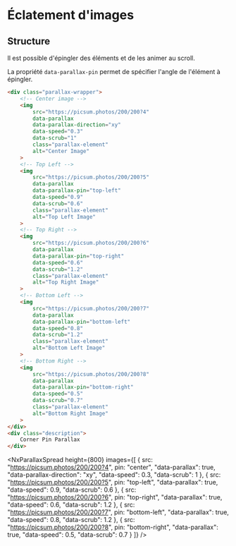 # Éclatement d'images


## Structure

Il est possible d'épingler des éléments et de les animer au scroll.

La propriété `data-parallax-pin` permet de spécifier l'angle de l'élément à épingler.

```html
<div class="parallax-wrapper">
    <!-- Center image -->
    <img 
        src="https://picsum.photos/200/200?4" 
        data-parallax 
        data-parallax-direction="xy" 
        data-speed="0.3"
        data-scrub="1"
        class="parallax-element"
        alt="Center Image"
    >
    <!-- Top Left -->
    <img 
        src="https://picsum.photos/200/200?5" 
        data-parallax 
        data-parallax-pin="top-left"
        data-speed="0.9"
        data-scrub="0.6"
        class="parallax-element"
        alt="Top Left Image"
    >
    <!-- Top Right -->
    <img 
        src="https://picsum.photos/200/200?6" 
        data-parallax 
        data-parallax-pin="top-right"
        data-speed="0.6"
        data-scrub="1.2"
        class="parallax-element"
        alt="Top Right Image"
    >
    <!-- Bottom Left -->
    <img 
        src="https://picsum.photos/200/200?7" 
        data-parallax 
        data-parallax-pin="bottom-left"
        data-speed="0.8"
        data-scrub="1.2"
        class="parallax-element"
        alt="Bottom Left Image"
    >
    <!-- Bottom Right -->
    <img 
        src="https://picsum.photos/200/200?8" 
        data-parallax 
        data-parallax-pin="bottom-right"
        data-speed="0.5"
        data-scrub="0.7"
        class="parallax-element"
        alt="Bottom Right Image"
    >
</div>
<div class="description">
    Corner Pin Parallax
</div>
```

<NxParallaxSpread
  height={800}
  images={[
    {
      src: "https://picsum.photos/200/200?4",
      pin: "center",
      "data-parallax": true,
      "data-parallax-direction": "xy",
      "data-speed": 0.3,
      "data-scrub": 1
    },
    {
      src: "https://picsum.photos/200/200?5",
      pin: "top-left",
      "data-parallax": true,
      "data-speed": 0.9,
      "data-scrub": 0.6
    },
    {
      src: "https://picsum.photos/200/200?6",
      pin: "top-right",
      "data-parallax": true,
      "data-speed": 0.6,
      "data-scrub": 1.2
    },
    {
      src: "https://picsum.photos/200/200?7",
      pin: "bottom-left",
      "data-parallax": true,
      "data-speed": 0.8,
      "data-scrub": 1.2
    },
    {
      src: "https://picsum.photos/200/200?8",
      pin: "bottom-right",
      "data-parallax": true,
      "data-speed": 0.5,
      "data-scrub": 0.7
    }
  ]}
/>